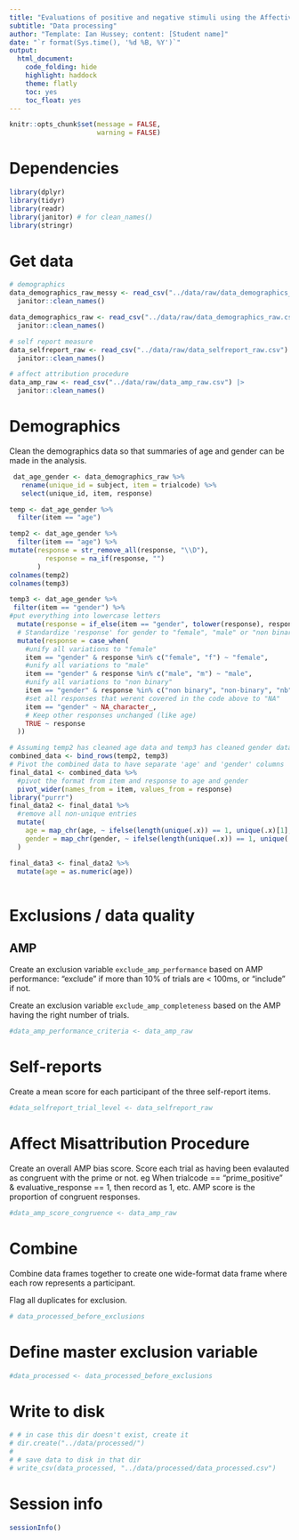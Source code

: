 ```yaml
---
title: "Evaluations of positive and negative stimuli using the Affective Misattribution Procedure (AMP) and self-reports"
subtitle: "Data processing"
author: "Template: Ian Hussey; content: [Student name]"
date: "`r format(Sys.time(), '%d %B, %Y')`"
output:
  html_document:
    code_folding: hide
    highlight: haddock
    theme: flatly
    toc: yes
    toc_float: yes
---
```


```r

knitr::opts_chunk$set(message = FALSE,
                      warning = FALSE)

```

# Dependencies

```r

library(dplyr)
library(tidyr)
library(readr)
library(janitor) # for clean_names()
library(stringr)

```

# Get data

```r

# demographics
data_demographics_raw_messy <- read_csv("../data/raw/data_demographics_raw_messy.csv", skip = 2) |>
  janitor::clean_names()

data_demographics_raw <- read_csv("../data/raw/data_demographics_raw.csv") |>
  janitor::clean_names()

# self report measure
data_selfreport_raw <- read_csv("../data/raw/data_selfreport_raw.csv") |>
  janitor::clean_names()

# affect attribution procedure
data_amp_raw <- read_csv("../data/raw/data_amp_raw.csv") |>
  janitor::clean_names()

```

# Demographics

Clean the demographics data so that summaries of age and gender can be made in the analysis.

```r

 dat_age_gender <- data_demographics_raw %>% 
   rename(unique_id = subject, item = trialcode) %>% 
   select(unique_id, item, response)

temp <- dat_age_gender %>% 
  filter(item == "age")

temp2 <- dat_age_gender %>% 
  filter(item == "age") %>% 
mutate(response = str_remove_all(response, "\\D"),
         response = na_if(response, "")
       )
colnames(temp2)
colnames(temp3)

temp3 <- dat_age_gender %>% 
 filter(item == "gender") %>% 
#put everything into lowercase letters
  mutate(response = if_else(item == "gender", tolower(response), response)) %>%
  # Standardize 'response' for gender to "female", "male" or "non binary"
  mutate(response = case_when( 
    #unify all variations to "female"
    item == "gender" & response %in% c("female", "f") ~ "female",  
    #unify all variations to "male"
    item == "gender" & response %in% c("male", "m") ~ "male",
    #unify all variations to "non binary"
    item == "gender" & response %in% c("non binary", "non-binary", "nb") ~ "non binary", 
    #set all responses that werent covered in the code above to "NA"
    item == "gender" ~ NA_character_, 
    # Keep other responses unchanged (like age)
    TRUE ~ response  
  ))

# Assuming temp2 has cleaned age data and temp3 has cleaned gender data
combined_data <- bind_rows(temp2, temp3)
# Pivot the combined data to have separate 'age' and 'gender' columns
final_data1 <- combined_data %>%
  #pivot the format from item and response to age and gender
  pivot_wider(names_from = item, values_from = response)
library("purrr")
final_data2 <- final_data1 %>% 
  #remove all non-unique entries
  mutate(
    age = map_chr(age, ~ ifelse(length(unique(.x)) == 1, unique(.x)[1], NA_character_)),
    gender = map_chr(gender, ~ ifelse(length(unique(.x)) == 1, unique(.x)[1], NA_character_))
  )

final_data3 <- final_data2 %>% 
  mutate(age = as.numeric(age))
  

```

# Exclusions / data quality

## AMP

Create an exclusion variable `exclude_amp_performance` based on AMP performance: "exclude" if more than 10% of trials are < 100ms, or "include" if not.

Create an exclusion variable `exclude_amp_completeness` based on the AMP having the right number of trials.

```r

#data_amp_performance_criteria <- data_amp_raw 

```

# Self-reports

Create a mean score for each participant of the three self-report items.

```r

#data_selfreport_trial_level <- data_selfreport_raw 

```

# Affect Misattribution Procedure

Create an overall AMP bias score. Score each trial as having been evalauted as congruent with the prime or not. eg When trialcode == "prime_positive" & evaluative_response == 1, then record as 1, etc. AMP score is the proportion of congruent responses.

```r

#data_amp_score_congruence <- data_amp_raw 

```

# Combine 

Combine data frames together to create one wide-format data frame where each row represents a participant.

Flag all duplicates for exclusion.

```r

# data_processed_before_exclusions 

```

# Define master exclusion variable

```r

#data_processed <- data_processed_before_exclusions

```

# Write to disk

```r

# # in case this dir doesn't exist, create it
# dir.create("../data/processed/")
# 
# # save data to disk in that dir
# write_csv(data_processed, "../data/processed/data_processed.csv")

```

# Session info

```r

sessionInfo()

```


